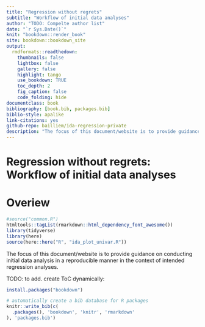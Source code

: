 ```yaml
--- 
title: "Regression without regrets"
subtitle: "Workflow of initial data analyses"
author: "TODO: Compelte author list"
date: "`r Sys.Date()`"
knit: "bookdown::render_book"
site: bookdown::bookdown_site
output:
  rmdformats::readthedown:
    thumbnails: false
    lightbox: false
    gallery: false
    highlight: tango
    use_bookdown: TRUE
    toc_depth: 2
    fig_caption: false
    code_folding: hide
documentclass: book
bibliography: [book.bib, packages.bib]
biblio-style: apalike
link-citations: yes
github-repo: bailliem/ida-regression-private
description: "The focus of this document/website is to provide guidance on conducting initial data analysis in a reproducible manner in the context of intended regression analyses."
---
```



# Regression without regrets: Workflow of initial data analyses {-}

# Overiew

```r
#source("common.R")
htmltools::tagList(rmarkdown::html_dependency_font_awesome())
library(tidyverse)
library(here)
source(here::here("R", "ida_plot_univar.R"))
```


The focus of this document/website is to provide guidance on conducting initial data analysis in a reproducible manner in the context of intended regression analyses.

TODO: to add. create ToC dynamically:



```r
install.packages("bookdown")
```


```r
# automatically create a bib database for R packages
knitr::write_bib(c(
  .packages(), 'bookdown', 'knitr', 'rmarkdown'
), 'packages.bib')
```
